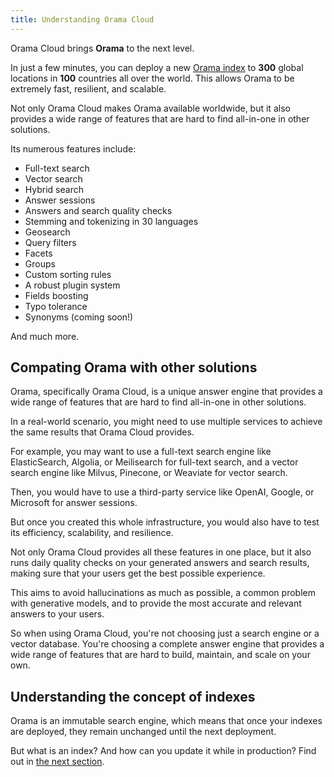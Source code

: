 ```yaml
---
title: Understanding Orama Cloud
---
```


Orama Cloud brings **Orama** to the next level.

In just a few minutes, you can deploy a new [Orama index](/cloud/understanding-orama/indexes) to **300** global locations in **100** countries all over the world. This allows Orama to be extremely fast, resilient, and scalable.

Not only Orama Cloud makes Orama available worldwide, but it also provides a wide range of features that are hard to find all-in-one in other solutions.

Its numerous features include:

- Full-text search
- Vector search
- Hybrid search
- Answer sessions
- Answers and search quality checks
- Stemming and tokenizing in 30 languages
- Geosearch
- Query filters
- Facets
- Groups
- Custom sorting rules
- A robust plugin system
- Fields boosting
- Typo tolerance
- Synonyms (coming soon!)

And much more.

## Compating Orama with other solutions

Orama, specifically Orama Cloud, is a unique answer engine that provides a wide range of features that are hard to find all-in-one in other solutions.

In a real-world scenario, you might need to use multiple services to achieve the same results that Orama Cloud provides.

For example, you may want to use a full-text search engine like ElasticSearch, Algolia, or Meilisearch for full-text search, and a vector search engine like Milvus, Pinecone, or Weaviate for vector search.

Then, you would have to use a third-party service like OpenAI, Google, or Microsoft for answer sessions.

But once you created this whole infrastructure, you would also have to test its efficiency, scalability, and resilience.

Not only Orama Cloud provides all these features in one place, but it also runs daily quality checks on your generated answers and search results, making sure that your users get the best possible experience.

This aims to avoid hallucinations as much as possible, a common problem with generative models, and to provide the most accurate and relevant answers to your users.

So when using Orama Cloud, you're not choosing just a search engine or a vector database. You're choosing a complete answer engine that provides a wide range of features that are hard to build, maintain, and scale on your own.

## Understanding the concept of indexes

Orama is an immutable search engine, which means that once your indexes are deployed, they remain unchanged until the next deployment.

But what is an index? And how can you update it while in production? Find out in [the next section](/cloud/understanding-orama/indexes).

